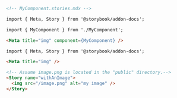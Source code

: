 ```md
<!-- MyComponent.stories.mdx -->

import { Meta, Story } from '@storybook/addon-docs';

import { MyComponent } from './MyComponent';

<Meta title="img" component={MyComponent} />

import { Meta, Story } from '@storybook/addon-docs';

<Meta title="img" />

<!-- Assume image.png is located in the "public" directory.-->
<Story name="withAnImage">
  <img src="/image.png" alt="my image" />
</Story>
```